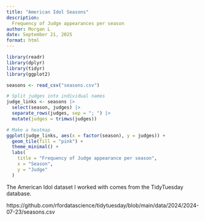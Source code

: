 ```yaml
---
title: "American Idol Seasons"
description:
  Frequency of Judge appearances per season
author: Morgan L
date: September 21, 2025
format: html
---
```


```r
library(readr)
library(dplyr)
library(tidyr)
library(ggplot2)

seasons <- read_csv("seasons.csv")

# Split judges into individual names
judge_links <- seasons |>
  select(season, judges) |>
  separate_rows(judges, sep = "; ") |>
  mutate(judges = trimws(judges))

# Make a heatmap
ggplot(judge_links, aes(x = factor(season), y = judges)) +
  geom_tile(fill = "pink") +
  theme_minimal() +
  labs(
    title = "Frequency of Judge appearance per season",
    x = "Season",
    y = "Judge"
  )
```

The American Idol dataset I worked with comes from the TidyTuesday database. 

https://github.com/rfordatascience/tidytuesday/blob/main/data/2024/2024-07-23/seasons.csv








